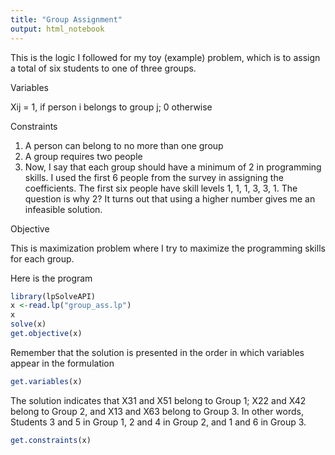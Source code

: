 ```yaml
---
title: "Group Assignment"
output: html_notebook
---
```


This is the logic I followed for my toy (example) problem, which is to assign a total of six students to one of three groups.

Variables

Xij = 1, if person i belongs to group j; 0 otherwise

Constraints

1. A person can belong to no more than one group
2. A group requires two people
3. Now, I say that each group should have a minimum of 2 in programming skills. I used the first 6 people from the survey in assigning the coefficients. The first six people have skill levels 1, 1, 1, 3, 3, 1. The question is why 2? It turns out that using a higher number gives me an infeasible solution.

Objective

This is maximization problem where I try to maximize the programming skills for each group.

Here is the program

```r
library(lpSolveAPI)
x <-read.lp("group_ass.lp")
x
solve(x)
get.objective(x)
```

Remember that the solution is presented in the order in which variables appear in the formulation
```r
get.variables(x)
```

The solution indicates that X31 and X51 belong to Group 1; X22 and X42 belong to Group 2, and X13 and X63 belong to Group 3. In other words, Students 3 and 5 in Group 1, 2 and 4 in Group 2, and 1 and 6 in Group 3.
```r
get.constraints(x)

```



